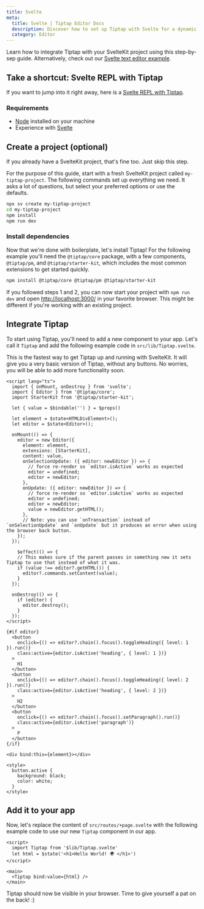 ```yaml
---
title: Svelte
meta:
  title: Svelte | Tiptap Editor Docs
  description: Discover how to set up Tiptap with Svelte for a dynamic rich text editing experience. Follow our detailed guide in our docs!
  category: Editor
---
```


Learn how to integrate Tiptap with your SvelteKit project using this step-by-sep guide. Alternatively, check out our [Svelte text editor example](/examples/basics/default-text-editor).

## Take a shortcut: Svelte REPL with Tiptap

If you want to jump into it right away, here is a [Svelte REPL with Tiptap](https://svelte.dev/playground/69fd35ee512d40f6a412004a7bdbf549?version=5.36.8).

### Requirements

- [Node](https://nodejs.org/en/download/) installed on your machine
- Experience with [Svelte](https://svelte.dev/docs#getting-started)

## Create a project (optional)

If you already have a SvelteKit project, that's fine too. Just skip this step.

For the purpose of this guide, start with a fresh SvelteKit project called `my-tiptap-project`. The following commands set up everything we need. It asks a lot of questions, but select your preferred options or use the defaults.

```bash
npx sv create my-tiptap-project
cd my-tiptap-project
npm install
npm run dev
```

### Install dependencies

Now that we're done with boilerplate, let's install Tiptap! For the following example you'll need the `@tiptap/core` package, with a few components, `@tiptap/pm`, and `@tiptap/starter-kit`, which includes the most common extensions to get started quickly.

```bash
npm install @tiptap/core @tiptap/pm @tiptap/starter-kit
```

If you followed steps 1 and 2, you can now start your project with `npm run dev` and open [http://localhost:3000/](http://localhost:3000/) in your favorite browser. This might be different if you're working with an existing project.

## Integrate Tiptap

To start using Tiptap, you'll need to add a new component to your app. Let's call it `Tiptap` and add the following example code in `src/lib/Tiptap.svelte`.

This is the fastest way to get Tiptap up and running with SvelteKit. It will give you a very basic version of Tiptap, without any buttons. No worries, you will be able to add more functionality soon.

```svelte
<script lang="ts">
  import { onMount, onDestroy } from 'svelte';
  import { Editor } from '@tiptap/core';
  import StarterKit from '@tiptap/starter-kit';

  let { value = $bindable('') } = $props()
	
  let element = $state<HTMLDivElement>();
  let editor = $state<Editor>();

  onMount(() => {
    editor = new Editor({
      element: element,
      extensions: [StarterKit],
      content: value,
      onSelectionUpdate: ({ editor: newEditor }) => {
        // force re-render so `editor.isActive` works as expected
        editor = undefined;
        editor = newEditor;
      },
      onUpdate: ({ editor: newEditor }) => {
        // force re-render so `editor.isActive` works as expected
        editor = undefined;
        editor = newEditor;
        value = newEditor.getHTML();
      },
      // Note: you can use `onTransaction` instead of `onSelectionUpdate` and `onUpdate` but it produces an error when using the browser back button.
    });
  });

	$effect(() => {
    // This makes sure if the parent passes in something new it sets Tiptap to use that instead of what it was.
    if (value !== editor?.getHTML()) {
      editor?.commands.setContent(value);
    }
  });

  onDestroy(() => {
    if (editor) {
      editor.destroy();
    }
  });
</script>

{#if editor}
  <button
    onclick={() => editor?.chain().focus().toggleHeading({ level: 1 }).run()}
    class:active={editor.isActive('heading', { level: 1 })}
  >
    H1
  </button>
  <button
    onclick={() => editor?.chain().focus().toggleHeading({ level: 2 }).run()}
    class:active={editor.isActive('heading', { level: 2 })}
  >
    H2
  </button>
  <button
    onclick={() => editor?.chain().focus().setParagraph().run()}
    class:active={editor.isActive('paragraph')}
  >
    P
  </button>
{/if}

<div bind:this={element}></div>

<style>
  button.active {
    background: black;
    color: white;
  }
</style>
```

## Add it to your app

Now, let's replace the content of `src/routes/+page.svelte` with the following example code to use our new `Tiptap` component in our app.

```svelte
<script>
  import Tiptap from '$lib/Tiptap.svelte'
  let html = $state('<h1>Hello World! 🌍️ </h1>')
</script>

<main>
  <Tiptap bind:value={html} />
</main>
```

Tiptap should now be visible in your browser. Time to give yourself a pat on the back! :)
